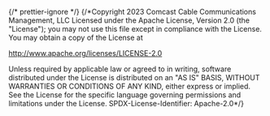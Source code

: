 ﻿{/* prettier-ignore */}
{/*Copyright 2023 Comcast Cable Communications Management, LLC
Licensed under the Apache License, Version 2.0 (the "License");
you may not use this file except in compliance with the License.
You may obtain a copy of the License at

http://www.apache.org/licenses/LICENSE-2.0

Unless required by applicable law or agreed to in writing, software
distributed under the License is distributed on an "AS IS" BASIS,
WITHOUT WARRANTIES OR CONDITIONS OF ANY KIND, either express or implied.
See the License for the specific language governing permissions and
limitations under the License.
SPDX-License-Identifier: Apache-2.0\*/}


<Meta of={TitleRowStories} />

<Title />

The `TitleRow` component renders a [Row](/docs/components-row--basic) component with a title displayed as a [TextBox](/docs/components-textbox--base) above the Row items.

## Source

https://github.com/rdkcentral/Lightning-UI-Components/blob/develop/packages/@lightningjs/ui-components/src/components/TitleRow/TitleRow.js

## Usage

`TitleRow` accepts all [properties supported by Row](/docs/components-row--basic#properties) as well as an optional `title` property.

```js
import { TitleRow } from '@lightningjs/ui-components';
class Example extends lng.Component {
  static _template() {
    return {
      TitleRow: {
        type: TitleRow,
        title: 'Row Title',
        items: [
          // list of item components
        ]
      }
    };
  }
  _getFocused() {
    return this.tag('TitleRow');
  }
}
```

## API

### Properties

**`TitleRow` is a subclass of the [Row component](/docs/components-row--basic)**,

It allows setting all
[properties, style properties, and child properties](/docs/components-row--basic#properties)
supported by `Row`.

| name             | type    | required | default   | description                                                                                           |
| ---------------- | ------- | -------- | --------- | ----------------------------------------------------------------------------------------------------- |
| autoResizeHeight | boolean | false    | true      | If true, the height of the TitleRow will be set to the height of the title, vertical padding, and row |
| title            | string  | false    | undefined | The title text to be displayed above the `Row` items                                                  |

## Methods

`TitleRow` can access [all public methods supported by the Row component](/docs/components-row--basic#methods)
